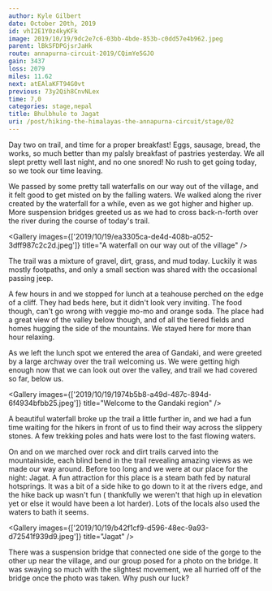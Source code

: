 ```yaml
---
author: Kyle Gilbert
date: October 20th, 2019
id: vhI2E1Y0z4kyKFk
image: 2019/10/19/9dc2e7c6-03bb-4bde-853b-c0dd57e4b962.jpeg
parent: lBkSFDPGjsrJaHk
route: annapurna-circuit-2019/CQimYe5GJO
gain: 3437
loss: 2079
miles: 11.62
next: atEAlaKFT94G0vt
previous: 73y2Qih8CnvNLex
time: 7,0
categories: stage,nepal
title: Bhulbhule to Jagat
uri: /post/hiking-the-himalayas-the-annapurna-circuit/stage/02
---
```


<Stats />

<Route />

Day two on trail, and time for a proper breakfast! Eggs, sausage, bread, the
works, so much better than my palsly breakfast of pastries yesterday. We all
slept pretty well last night, and no one snored! No rush to get going today, so
we took our time leaving.

We passed by some pretty tall waterfalls on our way out of the village, and it
felt good to get misted on by the falling waters. We walked along the river
created by the waterfall for a while, even as we got higher and higher up. More
suspension bridges greeted us as we had to cross back-n-forth over the river
during the course of today's trail.

<Gallery images={['2019/10/19/ea3305ca-de4d-408b-a052-3dff987c2c2d.jpeg']} title="A waterfall on our way out of the village" />

The trail was a mixture of gravel, dirt, grass, and mud today. Luckily it was
mostly footpaths, and only a small section was shared with the occasional
passing jeep.

A few hours in and we stopped for lunch at a teahouse perched on the edge of a
cliff. They had beds here, but it didn't look very inviting. The food though,
can't go wrong with veggie mo-mo and orange soda. The place had a great
view of the valley below though, and of all the tiered fields and homes hugging
the side of the mountains. We stayed here for more than hour relaxing.

As we left the lunch spot we entered the area of Gandaki, and were greeted by
a large archway over the trail welcoming us. We were getting high enough now
that we can look out over the valley, and trail we had covered so far, below us.

<Gallery images={['2019/10/19/1974b5b8-a49d-487c-894d-6f4934bfbb25.jpeg']} title="Welcome to the Gandaki region" />

A beautiful waterfall broke up the trail a little further in, and we had a fun
time waiting for the hikers in front of us to find their way across the
slippery stones. A few trekking poles and hats were lost to the fast flowing
waters.

On and on we marched over rock and dirt trails carved into the mountainside,
each blind bend in the trail revealing amazing views as we made our way around.
Before too long and we were at our place for the night: Jagat. A fun attraction
for this place is a steam bath fed by natural hotsprings. It was a bit of a side
hike to go down to it at the rivers edge, and the hike back up wasn't fun (
thankfully we weren't that high up in elevation yet or else it would have been
a lot harder). Lots of the locals also used the waters to bath it seems.

<Gallery images={['2019/10/19/b42f1cf9-d596-48ec-9a93-d72541f939d9.jpeg']} title="Jagat" />

There was a suspension bridge that connected one side of the gorge to the other
up near the village, and our group posed for a photo on the bridge. It was
swaying so much with the slightest movement, we all hurried off of the bridge
once the photo was taken. Why push our luck?

